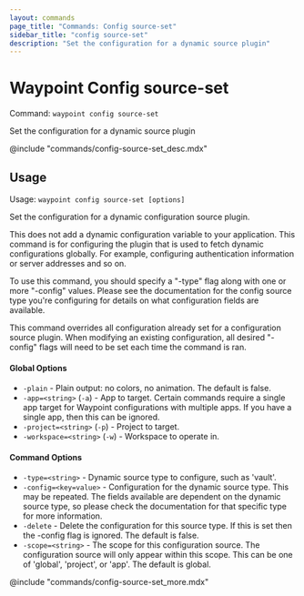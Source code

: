 ```yaml
---
layout: commands
page_title: "Commands: Config source-set"
sidebar_title: "config source-set"
description: "Set the configuration for a dynamic source plugin"
---
```


# Waypoint Config source-set

Command: `waypoint config source-set`

Set the configuration for a dynamic source plugin

@include "commands/config-source-set_desc.mdx"

## Usage

Usage: `waypoint config source-set [options]`


  Set the configuration for a dynamic configuration source plugin.

  This does not add a dynamic configuration variable to your application.
  This command is for configuring the plugin that is used to fetch dynamic
  configurations globally. For example, configuring authentication information
  or server addresses and so on.

  To use this command, you should specify a "-type" flag along with one or more
  "-config" values. Please see the documentation for the config source type
  you're configuring for details on what configuration fields are available.

  This command overrides all configuration already set for a configuration
  source plugin. When modifying an existing configuration, all desired
  "-config" flags will need to be set each time the command is ran.

#### Global Options

- `-plain` - Plain output: no colors, no animation. The default is false.
- `-app=<string>` (`-a`) - App to target. Certain commands require a single app target for Waypoint configurations with multiple apps. If you have a single app, then this can be ignored.
- `-project=<string>` (`-p`) - Project to target.
- `-workspace=<string>` (`-w`) - Workspace to operate in.

#### Command Options

- `-type=<string>` - Dynamic source type to configure, such as 'vault'.
- `-config=<key=value>` - Configuration for the dynamic source type. This may be repeated. The fields available are dependent on the dynamic source type, so please check the documentation for that specific type for more information.
- `-delete` - Delete the configuration for this source type. If this is set then the -config flag is ignored. The default is false.
- `-scope=<string>` - The scope for this configuration source. The configuration source will only appear within this scope. This can be one of 'global', 'project', or 'app'. The default is global.

@include "commands/config-source-set_more.mdx"

